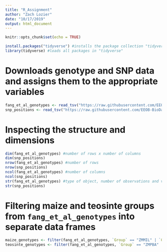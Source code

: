 ---
title: "R_Assignment"
author: "Zach Lozier"
date: "10/17/2019"
output: html_document
---

```{r setup, include=FALSE}
knitr::opts_chunk$set(echo = TRUE)
```

```{r}
install.packages("tidyverse") #installs the package collection "tidyverse"
library(tidyverse) #loads all packages in "tidyverse"
```

# Downloads genotype and SNP data and assigns them to the appropriate variables
```{r}
fang_et_al_genotypes <- read_tsv("https://raw.githubusercontent.com/EEOB-BioData/BCB546X-Fall2019/master/assignments/UNIX_Assignment/fang_et_al_genotypes.txt")
snp_positions <- read_tsv("https://raw.githubusercontent.com/EEOB-BioData/BCB546X-Fall2019/master/assignments/UNIX_Assignment/snp_position.txt")
```

# Inspecting the structure and dimensions
```{r}
dim(fang_et_al_genotypes) #number of rows x number of columns
dim(snp_positions)
nrow(fang_et_al_genotypes) #number of rows
nrow(snp_positions)
ncol(fang_et_al_genotypes) #number of columns
ncol(snp_positions)
str(fang_et_al_genotypes) #type of object, number of observations and variables, name of variables, variable type, data preview
str(snp_positions)
```

# Filtering maize and teosinte groups from `fang_et_al_genotypes` into separate data frames
```{r}
maize_genotypes <- filter(fang_et_al_genotypes, `Group` == "ZMMIL" | `Group` == "ZMMLR" | `Group` == "ZMMMR") #isolates maize groups from `fang_et_al_genotypes`
teosinte_genotypes <- filter(fang_et_al_genotypes, `Group` == "ZMPBA" | `Group` == "ZMPIL" | `Group` == "ZMPJA")
```

